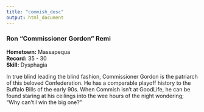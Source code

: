 ```yaml
---
title: "commish_desc"
output: html_document
---
```

### Ron "Commissioner Gordon" Remi
**Hometown:** Massapequa  
**Record:** 35 - 30  
**Skill:** Dysphagia  

In true blind leading the blind fashion, Commissioner Gordon is the patriarch of this beloved Confederation. He has a comparable playoff history to the Buffalo Bills of the early 90s. When Commish isn't at GoodLife, he can be found staring at his ceilings into the wee hours of the night wondering; "Why can't I win the big one?"
